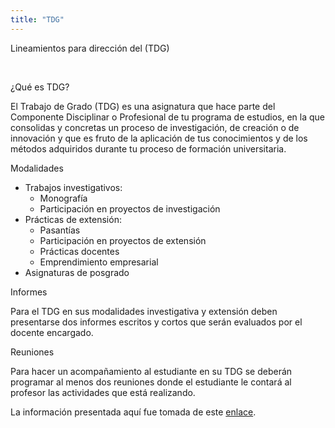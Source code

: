 ---
title: "TDG"
---

Lineamientos para dirección del (TDG)

<br>

¿Qué es TDG?

El Trabajo de Grado (TDG) es una asignatura que hace parte del Componente Disciplinar o Profesional de tu programa de estudios, en la que consolidas y concretas un proceso de investigación, de creación o de innovación y que es fruto de la aplicación de tus conocimientos y de los métodos adquiridos durante tu proceso de formación universitaria.

Modalidades

- Trabajos investigativos:
    + Monografía 
    + Participación en proyectos de investigación
- Prácticas de extensión:
    + Pasantías
    + Participación en proyectos de extensión
    + Prácticas docentes
    + Emprendimiento empresarial
-   Asignaturas de posgrado

Informes 

Para el TDG en sus modalidades investigativa y extensión deben presentarse dos informes escritos y cortos que serán evaluados por el docente encargado. 

Reuniones

Para hacer un acompañamiento al estudiante en su TDG se deberán programar al menos dos reuniones donde el estudiante le contará al profesor las actividades que está realizando.


La información presentada aquí fue tomada de este [enlace](https://cienciashumanasyeconomicas.medellin.unal.edu.co/comunicado/Masivos/TRABAJO_DE_GRADO_.pdf).